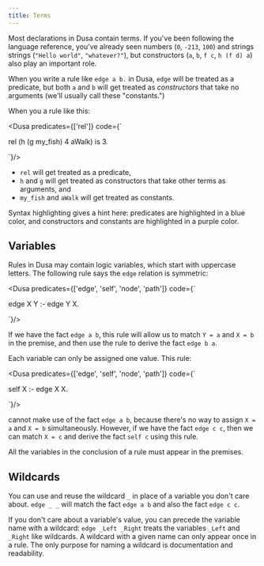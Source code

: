 ```yaml
---
title: Terms
---
```



Most declarations in Dusa contain terms. If you've been following the language reference,
you've already seen numbers (`0`, `-213`, `100`) and strings
strings (`"Hello world"`, `"whatever?"`), but constructors
(`a`, `b`, `f c`, `h (f d) a`) also play an important role.

When you write a rule like `edge a b.` in Dusa, `edge` will be treated as a predicate, but
both `a` and `b` will get treated as
_constructors_ that take no arguments (we'll usually call these "constants.")

When you a rule like this:

<Dusa predicates={['rel']} code={`

rel (h (g my_fish) 4 aWalk) is 3.

`}/>

- `rel` will get treated as a predicate,
- `h` and `g` will get treated as constructors that take other terms as arguments, and
- `my_fish` and `aWalk` will get treated as constants.

Syntax highlighting gives a hint here: predicates are highlighted in a blue color, and 
constructors and constants are highlighted in a purple color.

## Variables

Rules in Dusa may contain logic variables, which start with uppercase letters.
The following rule says the `edge` relation is symmetric:

<Dusa predicates={['edge', 'self', 'node', 'path']} code={`

edge X Y :- edge Y X.

`}/>


If we have the fact `edge a b`, this rule will allow us to match `Y = a` and
`X = b` in the premise, and then use the rule to derive the fact `edge b a`.

Each variable can only be assigned one value. This rule:

<Dusa predicates={['edge', 'self', 'node', 'path']} code={`

self X :- edge X X.

`}/>

cannot make use of the fact `edge a b`, because there's no way to assign `X = a` and
`X = b` simultaneously. However, if we have the fact `edge c c`, then we can match
`X = c` and derive the fact `self c` using this rule.

All the variables in the conclusion of a rule must appear in the premises.

## Wildcards

You can use and reuse the wildcard `_` in place of a variable you don't care about.
`edge _ _` will match the fact `edge a b` and also the fact `edge c c`.

If you don't care about a variable's value, you can precede the variable name with a
wildcard: `edge _Left _Right` treats the variables `_Left` and `_Right` like
wildcards. A wildcard with a given name can only appear once in a rule. The only
purpose for naming a wildcard is documentation and readability.
